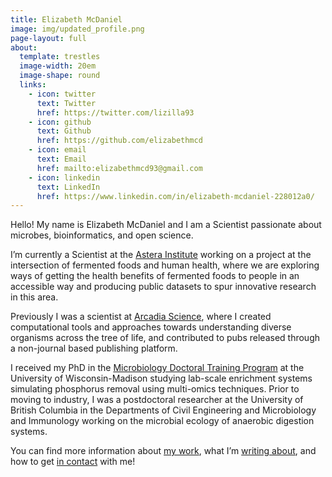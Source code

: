 ```yaml
---
title: Elizabeth McDaniel
image: img/updated_profile.png
page-layout: full
about:
  template: trestles
  image-width: 20em
  image-shape: round
  links:
    - icon: twitter
      text: Twitter
      href: https://twitter.com/lizilla93
    - icon: github
      text: Github
      href: https://github.com/elizabethmcd
    - icon: email
      text: Email
      href: mailto:elizabethmcd93@gmail.com
    - icon: linkedin
      text: LinkedIn
      href: https://www.linkedin.com/in/elizabeth-mcdaniel-228012a0/
---
```


Hello! My name is Elizabeth McDaniel and I am a Scientist passionate about microbes, bioinformatics, and open science.

I'm currently a Scientist at the [Astera Institute](https://astera.org/) working on a project at the intersection of fermented foods and human health, where we are exploring ways of getting the health benefits of fermented foods to people in an accessible way and producing public datasets to spur innovative research in this area.

Previously I was a scientist at [Arcadia Science](https://www.arcadiascience.com/), where I created computational tools and approaches towards understanding diverse organisms across the tree of life, and contributed to pubs released through a non-journal based publishing platform.

I received my PhD in the [Microbiology Doctoral Training Program](https://microbiology.wisc.edu/) at the University of Wisconsin-Madison studying lab-scale enrichment systems simulating phosphorus removal using multi-omics techniques. Prior to moving to industry, I was a postdoctoral researcher at the University of British Columbia in the Departments of Civil Engineering and Microbiology and Immunology working on the microbial ecology of anaerobic digestion systems.

You can find more information about [my work](work.qmd), what I'm [writing about](writing.qmd), and how to get [in contact](contact.qmd) with me! 
